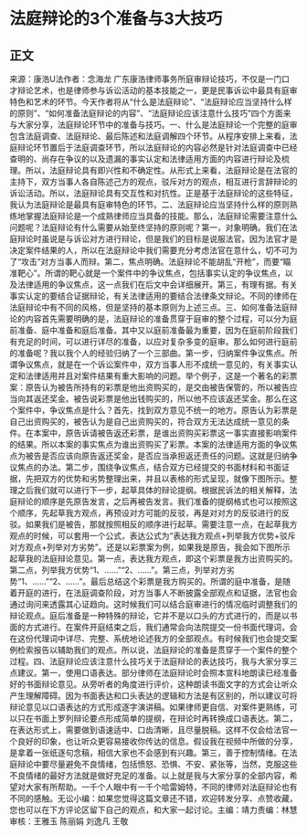 # 法庭辩论的3个准备与3大技巧
## 正文
来源：康浩U法作者：念海龙 广东康浩律师事务所庭审辩论技巧，不仅是一门口才辩论艺术，也是律师参与诉讼活动的基本技能之一，更是民事诉讼中最具有庭审特色和艺术的环节。今天作者将从“什么是法庭辩论”、“法庭辩论应当坚持什么样的原则”、“如何准备法庭辩论的内容”、“法庭辩论应该注意什么技巧”四个方面来与大家分享，法庭辩论环节中的准备与技巧。一、什么是法庭辩论一个完整的庭审包含法庭调查、法庭辩论、最后陈述和法庭调解四个环节。从程序安排上来看，法庭辩论环节置后于法庭调查环节，所以法庭辩论的内容必然是针对法庭调查中已经查明的、尚存在争议的以及遗漏的事实认定和法律适用方面的内容进行辩论及梳理。所以，法庭辩论具有即兴性和不确定性。从形式上来看，法庭辩论是在法官的主持下，双方当事人各自陈述己方的观点，驳斥对方的观点，相互进行言辞辩论的诉讼活动。所以，法庭辩论具有交互性和对抗性。正是基于法庭辩论的这些特征，我认为法庭辩论是最具有庭审特色的环节。二、法庭辩论应当坚持什么样的原则熟练地掌握法庭辩论是一个成熟律师应当具备的技能。那么，法庭辩论需要注意什么问题呢？法庭辩论有什么需要从始至终坚持的原则呢？第一，对象明确。我们在法庭辩论时虽说是与诉讼对方进行辩论，但是我们的目标是说服法官。因为法官才是决定案件结果的人，所以在法庭辩论中我们需要充分考虑法官在意什么，切不可为了“攻击”对方当事人而辩。第二，焦点明确。法庭辩论不能胡乱“开枪”，而要“瞄准靶心”。所谓的靶心就是一个案件中的争议焦点，包括事实认定的争议焦点，以及法律适用的争议焦点，这一点我们在后文中会详细展开。第三，有理有据。有关事实认定的要结合证据辩论，有关法律适用的要结合法律条文辩论。不同的律师在法庭辩论中有不同的风格，但是坚持的基本原则为上述三点。三、如何准备法庭辩论的内容首先需要明确的是，法庭辩论的准备贯穿于庭审的整个过程，可以分为庭前准备、庭中准备和庭后准备。其中又以庭前准备最为重要，因为在庭前阶段我们有充足的时间，可以进行详尽的准备，以应对复杂多变的庭审。那么如何进行庭前的准备呢？我以我个人的经验归纳了一个三部曲。第一步，归纳案件争议焦点。所谓争议焦点，就是在一个诉讼案件中，双方当事人形不成统一意见的，有关事实认定和法律适用并且对案件结果有重大影响的问题。举个例子，这是一个著名的彩票案：原告认为被告所持有的彩票是他出资购买的，是交由被告保管的，所以被告应当向其返还奖金。被告说彩票是他出钱购买的，所以他不应该返还奖金。那么在这个案件中，争议焦点是什么？首先，找到双方意见不统一的地方。原告认为彩票是自己出资购买的，被告认为是自己出资购买的，符合双方无法达成统一意见的条件。在本案中，原告诉请被告返还彩票，是谁出资购买彩票这一事实直接影响案件的结果。所以本案的事实焦点为谁出资购买了彩票。本案的法律适用方面的争议焦点为被告是否应该向原告返还奖金，是否应当承担返还责任的问题。这就是归纳争议焦点的办法。第二步，围绕争议焦点，结合双方已经提交的书面材料和书面证据，先把双方的优势和劣势整理出来，并且以表格的形式呈现，就像下图所示。整理之后我们就可以进行下一步，起草具体的辩论提纲。根据民诉法的相关解释，法庭辩论的顺序是先原告发言，之后再被告发言。我们准备的提纲格式也可以按照这个顺序，先起草我方观点，再预设对方可能的反驳，再是对对方的反驳进行的反驳。如果我们是被告，那就按照相反的顺序进行起草。需要注意一点，在起草我方观点的时候，可以套用一个公式，表达公式为“表达我方观点+列举我方优势+驳斥对方观点+列举对方劣势”。还是以彩票案为例，如果我是原告，我会如下图所示起草我的法庭辩论意见。第一点，表达我方观点，即这个彩票是我方出资购买的。第二点，列举我方优势“1、……”“2、……”。第三点，列举对方劣势“1、……”“2、……”。最后总结这个彩票是我方购买的。所谓的庭中准备，是随着开庭的进行，在法庭调查阶段，对方当事人不断披露全部观点和证据，法官也会通过询问来透露其心证趋向。这时候我们可以结合庭审进行的情况临时调整我们的辩论观点。庭后准备是一种特殊的辩论，它并不是以口头的方式进行的，而是以书面的方式进行。在案件开庭结束之后，我们通常会向法院提交一份书面代理词，会在这份代理词中详尽、完整、系统地论述我方的全部观点。有时候我们也会提交案例检索报告以辅助我们的观点。所以说，法庭辩论的准备是贯穿于一个案件的整个过程。四、法庭辩论应该注意什么技巧关于法庭辩论的表达技巧，我与大家分享三点建议。第一，使用口语表达。部分律师在法庭辩论时会照本宣科地朗读已经准备好的书面辩论意见。从旁听者的角度进行评价，这种朗读书面文字的方式会让听众产生理解障碍。因为书面表达和口头表达的逻辑和方法是有区别的，所以建议可将辩论意见以口语表达的方式形成逐字演讲稿。如果律师更自信、对案件更熟练，可以只在书面上罗列辩论要点形成简单的提纲，在辩论时再转换成口语表达。第二，在表达形式上，需要做到语速适中、口齿清晰，且尽量脱稿。这样不仅会给法官一个良好的印象，也让听众更容易接收你传达的信息。假设我在视频中所做的分享，是拿着一张纸逐句念稿，相信大家也不会感到有兴趣。第三，善于控制情绪。在法庭辩论中要尽量避免不良情绪，包括愤怒、恐惧、不安、紧张等，当然，克服这些不良情绪的最好方法就是做好充足的准备。以上就是我与大家分享的全部内容，希望对大家有所帮助。一千个人眼中有一千个哈雷姆特，不同的律师对法庭辩论也有不同的感触。无讼小编：如果您觉得这篇文章还不错，欢迎转发分享、点赞收藏，您也可以在下方评论区留下自己的观点，和大家一起讨论。主编：靖力责编：林慧审核：王雅玉 陈丽娟 刘逸凡 王敬